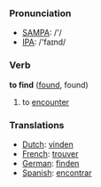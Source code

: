 === Pronunciation ===
*[[w:SAMPA|SAMPA]]: /'/
*[[w:IPA|IPA]]: /'faɪnd/

=== Verb ===

'''to find''' ([[found]], found)

# to [[encounter]]

=== Translations ===
*[[Dutch]]: [[vinden]]
*[[French]]: [[trouver]]
*[[German]]: [[finden]]
*[[Spanish]]: [[encontrar]]